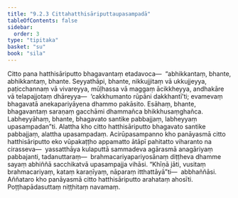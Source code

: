 ```yaml
---
title: "9.2.3 Cittahatthisāriputtaupasampadā"
tableOfContents: false
sidebar:
  order: 3
type: "tipitaka"
basket: "su"
book: "sila"
---
```



<DynamicBreadcrumb />

<Division number="442" book="sila">

<Paragraph number="766" book="sila">
Citto pana hatthisāriputto bhagavantaṃ etadavoca—  “abhikkantaṃ, bhante, abhikkantaṃ, bhante. Seyyathāpi, bhante, nikkujjitaṃ vā ukkujjeyya, paṭicchannaṃ vā vivareyya, mūḷhassa vā maggaṃ ācikkheyya, andhakāre vā telapajjotaṃ dhāreyya—  ‘cakkhumanto rūpāni dakkhantī’ti; evamevaṃ bhagavatā anekapariyāyena dhammo pakāsito. Esāhaṃ, bhante, bhagavantaṃ saraṇaṃ gacchāmi dhammañca bhikkhusaṃghañca. Labheyyāhaṃ, bhante, bhagavato santike pabbajjaṃ, labheyyaṃ upasampadan”ti.
</Paragraph>

</Division>
<Division number="443" book="sila">

<Paragraph number="767" book="sila">
Alattha kho citto hatthisāriputto bhagavato santike pabbajjaṃ, alattha upasampadaṃ. Acirūpasampanno kho panāyasmā citto hatthisāriputto eko vūpakaṭṭho appamatto ātāpī pahitatto viharanto na cirasseva—  yassatthāya kulaputtā sammadeva agārasmā anagāriyaṃ pabbajanti, tadanuttaraṃ—  brahmacariyapariyosānaṃ diṭṭheva dhamme sayaṃ abhiññā sacchikatvā upasampajja vihāsi. “Khīṇā jāti, vusitaṃ brahmacariyaṃ, kataṃ karaṇīyaṃ, nāparaṃ itthattāyā”ti—  abbhaññāsi. Aññataro kho panāyasmā citto hatthisāriputto arahataṃ ahosīti.

</Paragraph>
</Division>

<Paragraph number="768" type="center" book="sila">
Poṭṭhapādasuttaṃ niṭṭhitaṃ navamaṃ.
</Paragraph>